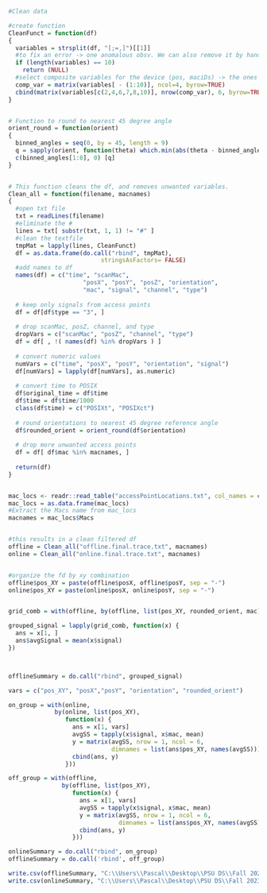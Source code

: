 

```r

#Clean data 

#create function
CleanFunct = function(df)
{
  variables = strsplit(df, "[;=,]")[[1]]
  #to fix an error -> one anomalous obsv. We can also remove it by hand.
  if (length(variables) == 10)
    return (NULL)
  #select composite variables for the device (pos, maciDs) -> the ones that have multiple data in one line
  comp_var = matrix(variables[ - (1:10)], ncol=4, byrow=TRUE)
  cbind(matrix(variables[c(2,4,6,7,8,10)], nrow(comp_var), 6, byrow=TRUE), comp_var)
}


# Function to round to nearest 45 degree angle
orient_round = function(orient) 
{
  binned_angles = seq(0, by = 45, length = 9)
  q = sapply(orient, function(theta) which.min(abs(theta - binned_angles)))
  c(binned_angles[1:8], 0) [q]
}


# This function cleans the df, and removes unwanted variables.
Clean_all = function(filename, macnames)
{
  #open txt file
  txt = readLines(filename)
  #eliminate the #
  lines = txt[ substr(txt, 1, 1) != "#" ]
  #clean the textfile
  tmpMat = lapply(lines, CleanFunct)
  df = as.data.frame(do.call("rbind", tmpMat), 
                          stringsAsFactors= FALSE) 
  #add names to df
  names(df) = c("time", "scanMac", 
                     "posX", "posY", "posZ", "orientation", 
                     "mac", "signal", "channel", "type")
  
  # keep only signals from access points
  df = df[df$type == "3", ]
  
  # drop scanMac, posZ, channel, and type
  dropVars = c("scanMac", "posZ", "channel", "type")
  df = df[ , !( names(df) %in% dropVars ) ]
  
  # convert numeric values
  numVars = c("time", "posX", "posY", "orientation", "signal")
  df[numVars] = lapply(df[numVars], as.numeric)
  
  # convert time to POSIX
  df$original_time = df$time
  df$time = df$time/1000
  class(df$time) = c("POSIXt", "POSIXct")
  
  # round orientations to nearest 45 degree reference angle
  df$rounded_orient = orient_round(df$orientation)
  
  # drop more unwanted access points
  df = df[ df$mac %in% macnames, ]
  
  return(df)
}


mac_locs <- readr::read_table("accessPointLocations.txt", col_names = c("Macs", "posX", "posY"))
mac_locs = as.data.frame(mac_locs)
#Extract the Macs name from mac_locs
macnames = mac_locs$Macs


#this results in a clean filtered df
offline = Clean_all("offline.final.trace.txt", macnames)
online = Clean_all("online.final.trace.txt", macnames)


#organize the fd by xy combination
offline$pos_XY = paste(offline$posX, offline$posY, sep = "-")
online$pos_XY = paste(online$posX, online$posY, sep = "-")


grid_comb = with(offline, by(offline, list(pos_XY, rounded_orient, mac), function(x) x))

grouped_signal = lapply(grid_comb, function(x) {
  ans = x[1, ]
  ans$avgSignal = mean(x$signal)
})



offlineSummary = do.call("rbind", grouped_signal)

vars = c("pos_XY", "posX","posY", "orientation", "rounded_orient")

on_group = with(online,
             by(online, list(pos_XY),
                function(x) {
                  ans = x[1, vars]
                  avgSS = tapply(x$signal, x$mac, mean)
                  y = matrix(avgSS, nrow = 1, ncol = 6,
                             dimnames = list(ans$pos_XY, names(avgSS)))
                  cbind(ans, y)
                }))

off_group = with(offline,
               by(offline, list(pos_XY),
                  function(x) {
                    ans = x[1, vars]
                    avgSS = tapply(x$signal, x$mac, mean)
                    y = matrix(avgSS, nrow = 1, ncol = 6,
                               dimnames = list(ans$pos_XY, names(avgSS)))
                    cbind(ans, y)
                  }))

onlineSummary = do.call("rbind", on_group)
offlineSummary = do.call('rbind', off_group)

write.csv(offlineSummary, "C:\\Users\\Pascal\\Desktop\\PSU DS\\Fall 2023\\STAT 410\\Indoor-Positioning-System\\offline_summary.csv", row.names=TRUE)
write.csv(onlineSummary, "C:\\Users\\Pascal\\Desktop\\PSU DS\\Fall 2023\\STAT 410\\Indoor-Positioning-System\\online_summary.csv", row.names=TRUE)



```
